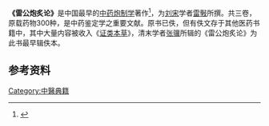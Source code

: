 '''《雷公炮炙论》'''是中国最早的[[中药|中药]][[炮制学|炮制学]]著作<ref>{{Cite web |url=http://www.tcm-china.info/zyg/zydj/bcdj/73768.shtml |title=存档副本 |access-date=2010-11-10 |archive-date=2013-06-03 |archive-url=https://web.archive.org/web/20130603025646/http://www.tcm-china.info/zyg/zydj/bcdj/73768.shtml |dead-url=no }}</ref>，为[[刘宋|刘宋]]学者[[雷斅|雷斅]]所撰。共三卷，原载药物300种，是中药鉴定学之重要文献。原书已佚，但有佚文存于其他医药书籍中，其中大量内容被收入《[[证类本草|证类本草]]》，清末学者[[张骥|张骥]]所辑的《雷公炮炙论》为此书最早辑佚本。

==参考资料==
{{reflist}}
[[Category:中醫典籍|Category:中醫典籍]]